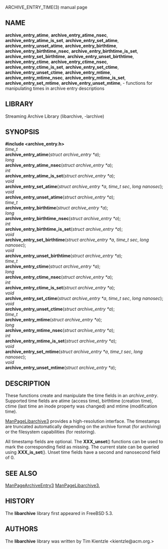 ARCHIVE_ENTRY_TIME(3) manual page 
== NAME == 
'''archive_entry_atime''', 
'''archive_entry_atime_nsec''', 
'''archive_entry_atime_is_set''', 
'''archive_entry_set_atime''', 
'''archive_entry_unset_atime''', 
'''archive_entry_birthtime''', 
'''archive_entry_birthtime_nsec''', 
'''archive_entry_birthtime_is_set''', 
'''archive_entry_set_birthtime''', 
'''archive_entry_unset_birthtime''', 
'''archive_entry_ctime''', 
'''archive_entry_ctime_nsec''', 
'''archive_entry_ctime_is_set''', 
'''archive_entry_set_ctime''', 
'''archive_entry_unset_ctime''', 
'''archive_entry_mtime''', 
'''archive_entry_mtime_nsec''', 
'''archive_entry_mtime_is_set''', 
'''archive_entry_set_mtime''', 
'''archive_entry_unset_mtime''', 
- functions for manipulating times in archive entry descriptions 
== LIBRARY == 
Streaming Archive Library (libarchive, -larchive) 
== SYNOPSIS == 
'''<nowiki>#include <archive_entry.h></nowiki>''' 
<br> 
''time_t'' 
<br> 
'''archive_entry_atime'''(''struct archive_entry *a''); 
<br> 
''long'' 
<br> 
'''archive_entry_atime_nsec'''(''struct archive_entry *a''); 
<br> 
''int'' 
<br> 
'''archive_entry_atime_is_set'''(''struct archive_entry *a''); 
<br> 
''void'' 
<br> 
'''archive_entry_set_atime'''(''struct archive_entry *a'', ''time_t sec'', ''long nanosec''); 
<br> 
''void'' 
<br> 
'''archive_entry_unset_atime'''(''struct archive_entry *a''); 
<br> 
''time_t'' 
<br> 
'''archive_entry_birthtime'''(''struct archive_entry *a''); 
<br> 
''long'' 
<br> 
'''archive_entry_birthtime_nsec'''(''struct archive_entry *a''); 
<br> 
''int'' 
<br> 
'''archive_entry_birthtime_is_set'''(''struct archive_entry *a''); 
<br> 
''void'' 
<br> 
'''archive_entry_set_birthtime'''(''struct archive_entry *a'', ''time_t sec'', ''long nanosec''); 
<br> 
''void'' 
<br> 
'''archive_entry_unset_birthtime'''(''struct archive_entry *a''); 
<br> 
''time_t'' 
<br> 
'''archive_entry_ctime'''(''struct archive_entry *a''); 
<br> 
''long'' 
<br> 
'''archive_entry_ctime_nsec'''(''struct archive_entry *a''); 
<br> 
''int'' 
<br> 
'''archive_entry_ctime_is_set'''(''struct archive_entry *a''); 
<br> 
''void'' 
<br> 
'''archive_entry_set_ctime'''(''struct archive_entry *a'', ''time_t sec'', ''long nanosec''); 
<br> 
''void'' 
<br> 
'''archive_entry_unset_ctime'''(''struct archive_entry *a''); 
<br> 
''time_t'' 
<br> 
'''archive_entry_mtime'''(''struct archive_entry *a''); 
<br> 
''long'' 
<br> 
'''archive_entry_mtime_nsec'''(''struct archive_entry *a''); 
<br> 
''int'' 
<br> 
'''archive_entry_mtime_is_set'''(''struct archive_entry *a''); 
<br> 
''void'' 
<br> 
'''archive_entry_set_mtime'''(''struct archive_entry *a'', ''time_t sec'', ''long nanosec''); 
<br> 
''void'' 
<br> 
'''archive_entry_unset_mtime'''(''struct archive_entry *a''); 
== DESCRIPTION == 
These functions create and manipulate the time fields in an 
''archive_entry''. 
Supported time fields are atime (access time), birthtime (creation time), 
ctime (last time an inode property was changed) and mtime (modification time). 

[[ManPageLibarchive3]] 
provides a high-resolution interface. 
The timestamps are truncated automatically depending on the archive format 
(for archiving) or the filesystem capabilities (for restoring). 

All timestamp fields are optional. 
The 
'''XXX_unset'''() 
functions can be used to mark the corresponding field as missing. 
The current state can be queried using 
'''XXX_is_set'''(). 
Unset time fields have a second and nanosecond field of 0. 
== SEE ALSO == 
[[ManPageArchiveEntry3]] 
[[ManPageLibarchive3]], 
== HISTORY == 
The 
'''libarchive''' 
library first appeared in 
FreeBSD 5.3. 
== AUTHORS == 
The 
'''libarchive''' 
library was written by 
Tim Kientzle  &lt;kientzle@acm.org.&gt; 
